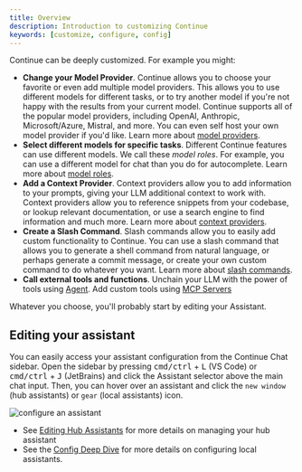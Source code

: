 ```yaml
---
title: Overview
description: Introduction to customizing Continue
keywords: [customize, configure, config]
---
```


Continue can be deeply customized. For example you might:

- **Change your Model Provider**. Continue allows you to choose your favorite or even add multiple model providers. This allows you to use different models for different tasks, or to try another model if you're not happy with the results from your current model. Continue supports all of the popular model providers, including OpenAI, Anthropic, Microsoft/Azure, Mistral, and more. You can even self host your own model provider if you'd like. Learn more about [model providers](../advanced/model-providers/top-level/openai.mdx).
- **Select different models for specific tasks**. Different Continue features can use different models. We call these _model roles_. For example, you can use a different model for chat than you do for autocomplete. Learn more about [model roles](../advanced/model-roles/00-intro.mdx).
- **Add a Context Provider**. Context providers allow you to add information to your prompts, giving your LLM additional context to work with. Context providers allow you to reference snippets from your codebase, or lookup relevant documentation, or use a search engine to find information and much more. Learn more about [context providers](../advanced/context-integration/custom-providers.mdx).
- **Create a Slash Command**. Slash commands allow you to easily add custom functionality to Continue. You can use a slash command that allows you to generate a shell command from natural language, or perhaps generate a commit message, or create your own custom command to do whatever you want. Learn more about [slash commands](../advanced/deep-dives/slash-commands.mdx).
- **Call external tools and functions**. Unchain your LLM with the power of tools using [Agent](../features/agent/quick-start.mdx). Add custom tools using [MCP Servers](../advanced/deep-dives/mcp.mdx)

Whatever you choose, you'll probably start by editing your Assistant.

## Editing your assistant

You can easily access your assistant configuration from the Continue Chat sidebar. Open the sidebar by pressing <kbd>cmd/ctrl</kbd> + <kbd>L</kbd> (VS Code) or <kbd>cmd/ctrl</kbd> + <kbd>J</kbd> (JetBrains) and click the Assistant selector above the main chat input. Then, you can hover over an assistant and click the `new window` (hub assistants) or `gear` (local assistants) icon.

![configure an assistant](/img/configure-continue.png)

- See [Editing Hub Assistants](../hub/assistants/edit-an-assistant.md) for more details on managing your hub assistant
- See the [Config Deep Dive](../advanced/deep-dives/configuration.md) for more details on configuring local assistants.
